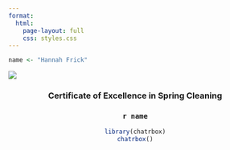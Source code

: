 ```yaml
---
format: 
  html:
    page-layout: full
    css: styles.css
---
```


```r
name <- "Hannah Frick"
```

![](ribbon.jpg)

<center>

### Certificate of Excellence in Spring Cleaning

### `r name`

```r
library(chatrbox)
chatrbox()


```

</center>
